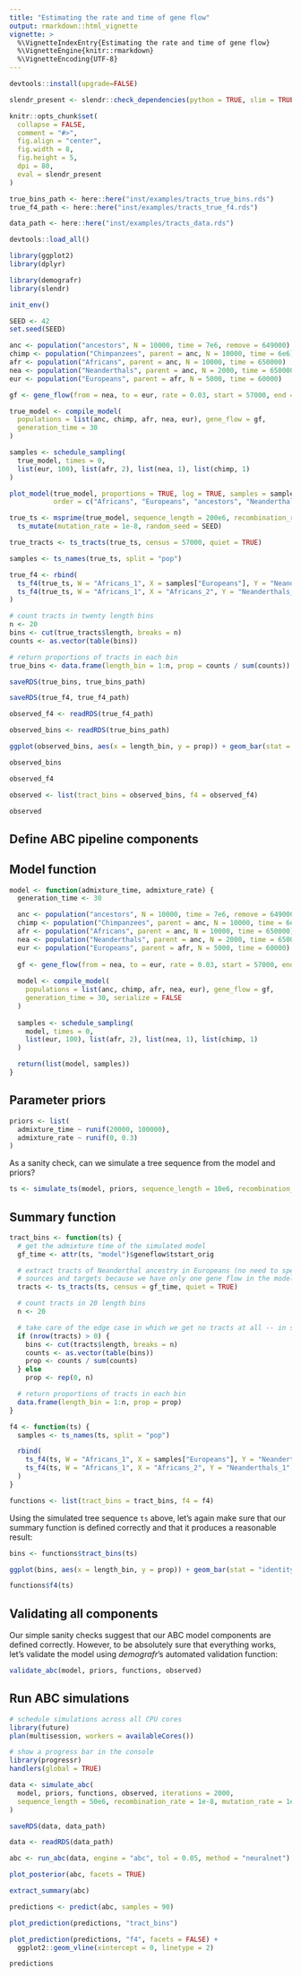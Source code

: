 ```yaml
---
title: "Estimating the rate and time of gene flow"
output: rmarkdown::html_vignette
vignette: >
  %\VignetteIndexEntry{Estimating the rate and time of gene flow}
  %\VignetteEngine{knitr::rmarkdown}
  %\VignetteEncoding{UTF-8}
---
```


```r
devtools::install(upgrade=FALSE)

slendr_present <- slendr::check_dependencies(python = TRUE, slim = TRUE, quit = TRUE)

knitr::opts_chunk$set(
  collapse = FALSE,
  comment = "#>",
  fig.align = "center",
  fig.width = 8,
  fig.height = 5,
  dpi = 80,
  eval = slendr_present
)

true_bins_path <- here::here("inst/examples/tracts_true_bins.rds")
true_f4_path <- here::here("inst/examples/tracts_true_f4.rds")

data_path <- here::here("inst/examples/tracts_data.rds")

devtools::load_all()
```

```r
library(ggplot2)
library(dplyr)

library(demografr)
library(slendr)

init_env()

SEED <- 42
set.seed(SEED)
```

```r
anc <- population("ancestors", N = 10000, time = 7e6, remove = 649000)
chimp <- population("Chimpanzees", parent = anc, N = 10000, time = 6e6)
afr <- population("Africans", parent = anc, N = 10000, time = 650000)
nea <- population("Neanderthals", parent = anc, N = 2000, time = 650000)
eur <- population("Europeans", parent = afr, N = 5000, time = 60000)

gf <- gene_flow(from = nea, to = eur, rate = 0.03, start = 57000, end = 53000)

true_model <- compile_model(
  populations = list(anc, chimp, afr, nea, eur), gene_flow = gf,
  generation_time = 30
)

samples <- schedule_sampling(
  true_model, times = 0,
  list(eur, 100), list(afr, 2), list(nea, 1), list(chimp, 1)
)

plot_model(true_model, proportions = TRUE, log = TRUE, samples = samples,
           order = c("Africans", "Europeans", "ancestors", "Neanderthals", "Chimpanzees"))

true_ts <- msprime(true_model, sequence_length = 200e6, recombination_rate = 1e-8, samples = samples) %>%
  ts_mutate(mutation_rate = 1e-8, random_seed = SEED)

true_tracts <- ts_tracts(true_ts, census = 57000, quiet = TRUE)

samples <- ts_names(true_ts, split = "pop")

true_f4 <- rbind(
  ts_f4(true_ts, W = "Africans_1", X = samples["Europeans"], Y = "Neanderthals_1", Z = "Chimpanzees_1"),
  ts_f4(true_ts, W = "Africans_1", X = "Africans_2", Y = "Neanderthals_1", Z = "Chimpanzees_1")
)
```

```r
# count tracts in twenty length bins
n <- 20
bins <- cut(true_tracts$length, breaks = n)
counts <- as.vector(table(bins))

# return proportions of tracts in each bin
true_bins <- data.frame(length_bin = 1:n, prop = counts / sum(counts))

saveRDS(true_bins, true_bins_path)
```

```r
saveRDS(true_f4, true_f4_path)
```

```r
observed_f4 <- readRDS(true_f4_path)
```

```r
observed_bins <- readRDS(true_bins_path)
```

```r
ggplot(observed_bins, aes(x = length_bin, y = prop)) + geom_bar(stat = "identity")
```

```r
observed_bins
```

```r
observed_f4
```

```r
observed <- list(tract_bins = observed_bins, f4 = observed_f4)

observed
```

## Define ABC pipeline components

## Model function

```r
model <- function(admixture_time, admixture_rate) {
  generation_time <- 30

  anc <- population("ancestors", N = 10000, time = 7e6, remove = 649000)
  chimp <- population("Chimpanzees", parent = anc, N = 10000, time = 6e6)
  afr <- population("Africans", parent = anc, N = 10000, time = 650000)
  nea <- population("Neanderthals", parent = anc, N = 2000, time = 650000)
  eur <- population("Europeans", parent = afr, N = 5000, time = 60000)
  
  gf <- gene_flow(from = nea, to = eur, rate = 0.03, start = 57000, end = 53000)
  
  model <- compile_model(
    populations = list(anc, chimp, afr, nea, eur), gene_flow = gf,
    generation_time = 30, serialize = FALSE
  )
  
  samples <- schedule_sampling(
    model, times = 0,
    list(eur, 100), list(afr, 2), list(nea, 1), list(chimp, 1)
  )

  return(list(model, samples))
}
```

## Parameter priors

```r
priors <- list(
  admixture_time ~ runif(20000, 100000),
  admixture_rate ~ runif(0, 0.3)
)
```

As a sanity check, can we simulate a tree sequence from the model and priors?

```r
ts <- simulate_ts(model, priors, sequence_length = 10e6, recombination_rate = 1e-8, mutation_rate = 1e-8)
```

## Summary function

```r
tract_bins <- function(ts) {
  # get the admixture time of the simulated model
  gf_time <- attr(ts, "model")$geneflow$tstart_orig

  # extract tracts of Neanderthal ancestry in Europeans (no need to specify
  # sources and targets because we have only one gene flow in the model)
  tracts <- ts_tracts(ts, census = gf_time, quiet = TRUE)

  # count tracts in 20 length bins
  n <- 20

  # take care of the edge case in which we get no tracts at all -- in such
  if (nrow(tracts) > 0) {
    bins <- cut(tracts$length, breaks = n)
    counts <- as.vector(table(bins))
    prop <- counts / sum(counts)
  } else
    prop <- rep(0, n)

  # return proportions of tracts in each bin
  data.frame(length_bin = 1:n, prop = prop)
}

f4 <- function(ts) {
  samples <- ts_names(ts, split = "pop")

  rbind(
    ts_f4(ts, W = "Africans_1", X = samples["Europeans"], Y = "Neanderthals_1", Z = "Chimpanzees_1"),
    ts_f4(ts, W = "Africans_1", X = "Africans_2", Y = "Neanderthals_1", Z = "Chimpanzees_1")
  )
}

functions <- list(tract_bins = tract_bins, f4 = f4)
```

Using the simulated tree sequence `ts` above, let's again make sure that our summary function is defined correctly and that it produces a reasonable result:

```r
bins <- functions$tract_bins(ts)

ggplot(bins, aes(x = length_bin, y = prop)) + geom_bar(stat = "identity")
```

```r
functions$f4(ts)
```


## Validating all components

Our simple sanity checks suggest that our ABC model components are defined correctly. However, to be absolutely sure that everything works, let's validate the model using _demografr_'s automated validation function:

```r
validate_abc(model, priors, functions, observed)
```

## Run ABC simulations

```r
# schedule simulations across all CPU cores
library(future)
plan(multisession, workers = availableCores())

# show a progress bar in the console
library(progressr)
handlers(global = TRUE)
```

```r
data <- simulate_abc(
  model, priors, functions, observed, iterations = 2000,
  sequence_length = 50e6, recombination_rate = 1e-8, mutation_rate = 1e-8
)
```

```r
saveRDS(data, data_path)
```

```r
data <- readRDS(data_path)
```

```r
abc <- run_abc(data, engine = "abc", tol = 0.05, method = "neuralnet")
```

```r
plot_posterior(abc, facets = TRUE)
```

```r
extract_summary(abc)
```




```r
predictions <- predict(abc, samples = 90)
```


```r
plot_prediction(predictions, "tract_bins")
```

```r
plot_prediction(predictions, "f4", facets = FALSE) +
  ggplot2::geom_vline(xintercept = 0, linetype = 2)
```

```r
predictions
```

